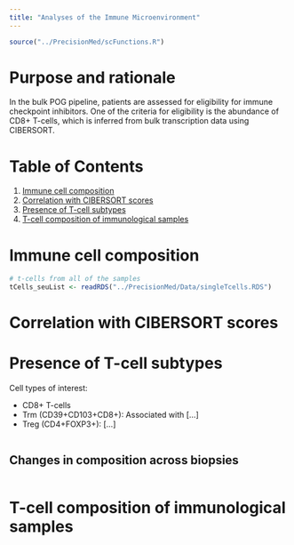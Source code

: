 ```yaml
---
title: "Analyses of the Immune Microenvironment"
---
```


```r
source("../PrecisionMed/scFunctions.R")
```

# Purpose and rationale

In the bulk POG pipeline, patients are assessed for eligibility for immune checkpoint inhibitors. One of the criteria for eligibility is the abundance of CD8+ T-cells, which is inferred from bulk transcription data using CIBERSORT. 

# Table of Contents

1. [Immune cell composition](#immune-cell-composition)
2. [Correlation with CIBERSORT scores]()
3. [Presence of T-cell subtypes]()
4. [T-cell composition of immunological samples]()

# Immune cell composition

```r
# t-cells from all of the samples
tCells_seuList <- readRDS("../PrecisionMed/Data/singleTcells.RDS")
```



# Correlation with CIBERSORT scores


# Presence of T-cell subtypes

Cell types of interest:

- CD8+ T-cells 
- Trm (CD39+CD103+CD8+): Associated with [...]
- Treg (CD4+FOXP3+): [...]

```r

```

## Changes in composition across biopsies

```r

```

# T-cell composition of immunological samples

